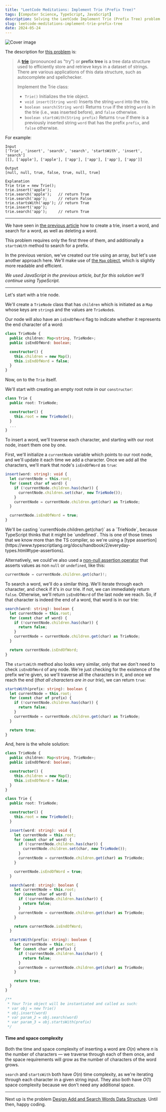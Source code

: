 ```yaml
---
title: "LeetCode Meditations: Implement Trie (Prefix Tree)"
tags: [Computer Science, TypeScript, JavaScript]
description: Solving the LeetCode Implement Trie (Prefix Tree) problem.
slug: leetcode-meditations-implement-trie-prefix-tree
date: 2024-05-24
---
```


![Cover image](https://raw.githubusercontent.com/rivea0/leetcode-meditations-assets/main/src/2024-05-24/49-lm.png)

The description for [this problem](https://leetcode.com/problems/implement-trie-prefix-tree) is:

> A [**trie**](https://en.wikipedia.org/wiki/Trie) (pronounced as "try") or **prefix tree** is a tree data structure used to efficiently store and retrieve keys in a dataset of strings. There are various applications of this data structure, such as autocomplete and spellchecker.
>
> Implement the Trie class:
> - `Trie()` Initializes the trie object.
> - `void insert(String word)` Inserts the string `word` into the trie.
> - `boolean search(String word)` Returns `true` if the string `word` is in the trie (i.e., was inserted before), and `false` otherwise.
> - `boolean startsWith(String prefix)` Returns `true` if there is a previously inserted string `word` that has the prefix `prefix`, and `false` otherwise.


For example: 

```
Input
['Trie', 'insert', 'search', 'search', 'startsWith', 'insert', 'search']
[[], ['apple'], ['apple'], ['app'], ['app'], ['app'], ['app']]

Output
[null, null, true, false, true, null, true]

Explanation
Trie trie = new Trie();
trie.insert('apple');
trie.search('apple');   // return True
trie.search('app');     // return False
trie.startsWith('app'); // return True
trie.insert('app');
trie.search('app');     // return True
```

---

We have seen in [the previous article](https://rivea0.github.io/blog/leetcode-meditations-chapter-10-tries) how to create a trie, insert a word, and search for a word, as well as deleting a word.

This problem requires only the first three of them, and additionally a `startsWith` method to search for a prefix.

In the previous version, we've created our trie using an array, but let's use another approach here. We'll make use of [the `Map` object](https://developer.mozilla.org/en-US/docs/Web/JavaScript/Reference/Global_Objects/Map#instance_methods), which is slightly more readable and efficient.

_We used JavaScript in the previous article, but for this solution we'll continue using TypeScript._

---

Let's start with a trie node.

We'll create a `TrieNode` class that has `children` which is initiated as a `Map` whose keys are `string`s and the values are `TrieNode`s. 

Our node will also have an `isEndOfWord` flag to indicate whether it represents the end character of a word:

```ts
class TrieNode {
  public children: Map<string, TrieNode>;
  public isEndOfWord: boolean;

  constructor() {
    this.children = new Map();
    this.isEndOfWord = false;    
  }
}
```

Now, on to the `Trie` itself.

We'll start with creating an empty root note in our `constructor`:

```ts
class Trie {
  public root: TrieNode;

  constructor() {
    this.root = new TrieNode();
  }
  ...
}
```

To insert a word, we'll traverse each character, and starting with our root node, insert them one by one. 

First, we'll initialize a `currentNode` variable which points to our root node, and we'll update it each time we add a character. Once we add all the characters, we'll mark that node's `isEndOfWord` as `true`:

```ts
insert(word: string): void {
  let currentNode = this.root;
  for (const char of word) {
    if (!currentNode.children.has(char)) {
      currentNode.children.set(char, new TrieNode());
    }
    currentNode = currentNode.children.get(char) as TrieNode;
  }

  currentNode.isEndOfWord = true;
}
```

<Note>
We'll be casting `currentNode.children.get(char)` as a `TrieNode`, because TypeScript thinks that it might be `undefined`. This is one of those times that we know more than the TS compiler, so we're using a [type assertion](https://www.typescriptlang.org/docs/handbook/2/everyday-types.html#type-assertions).

Alternatively, we could've also used a [non-null assertion operator](https://www.typescriptlang.org/docs/handbook/2/everyday-types.html#non-null-assertion-operator-postfix) that asserts values as non `null` or `undefined`, like this:

```ts
currentNode = currentNode.children.get(char)!;
```
</Note>

To search a word, we'll do a similar thing. We'll iterate through each character, and check if it's in our trie. If not, we can immediately return `false`. Otherwise, we'll return `isEndOfWord` of the last node we reach. So, if that character is indeed the end of a word, that word is in our trie:

```ts
search(word: string): boolean {
  let currentNode = this.root;
  for (const char of word) {
    if (!currentNode.children.has(char)) {
      return false;
    }
    currentNode = currentNode.children.get(char) as TrieNode;
  }

  return currentNode.isEndOfWord;
}
```

The `startsWith` method also looks very similar, only that we don't need to check `isEndOfWord` of any node. We're just checking for the existence of the prefix we're given, so we'll traverse all the characters in it, and once we reach the end (_that all characters are in our trie_), we can return `true`: 

```ts
startsWith(prefix: string): boolean {
  let currentNode = this.root;
  for (const char of prefix) {
    if (!currentNode.children.has(char)) {
      return false;
    }
    currentNode = currentNode.children.get(char) as TrieNode;
  }

  return true;
}
```

And, here is the whole solution:

```ts
class TrieNode {
  public children: Map<string, TrieNode>;
  public isEndOfWord: boolean;

  constructor() {
    this.children = new Map();
    this.isEndOfWord = false;    
  }
}

class Trie {
  public root: TrieNode;

  constructor() {
    this.root = new TrieNode();
  }

  insert(word: string): void {
    let currentNode = this.root;
    for (const char of word) {
      if (!currentNode.children.has(char)) {
        currentNode.children.set(char, new TrieNode());
      }
      currentNode = currentNode.children.get(char) as TrieNode;
    }

    currentNode.isEndOfWord = true;
  }

  search(word: string): boolean {
    let currentNode = this.root;
    for (const char of word) {
      if (!currentNode.children.has(char)) {
        return false;
      }
      currentNode = currentNode.children.get(char) as TrieNode;
    }

    return currentNode.isEndOfWord;
  }

  startsWith(prefix: string): boolean {
    let currentNode = this.root;
    for (const char of prefix) {
      if (!currentNode.children.has(char)) {
        return false;
      }
      currentNode = currentNode.children.get(char) as TrieNode;
    }

    return true;
  }
}

/**
 * Your Trie object will be instantiated and called as such:
 * var obj = new Trie()
 * obj.insert(word)
 * var param_2 = obj.search(word)
 * var param_3 = obj.startsWith(prefix)
 */
```

#### Time and space complexity

Both the time and space complexity of inserting a word are $O(n)$ where $n$ is the number of characters — we traverse through each of them once, and the space requirements will grow as the number of characters of the word grows.

`search` and `startsWith` both have $O(n)$ time complexity, as we're iterating through each character in a given string input. They also both have $O(1)$ space complexity because we don't need any additional space.

---

Next up is the problem [Design Add and Search Words Data Structure](https://leetcode.com/problems/design-add-and-search-words-data-structure). Until then, happy coding.
